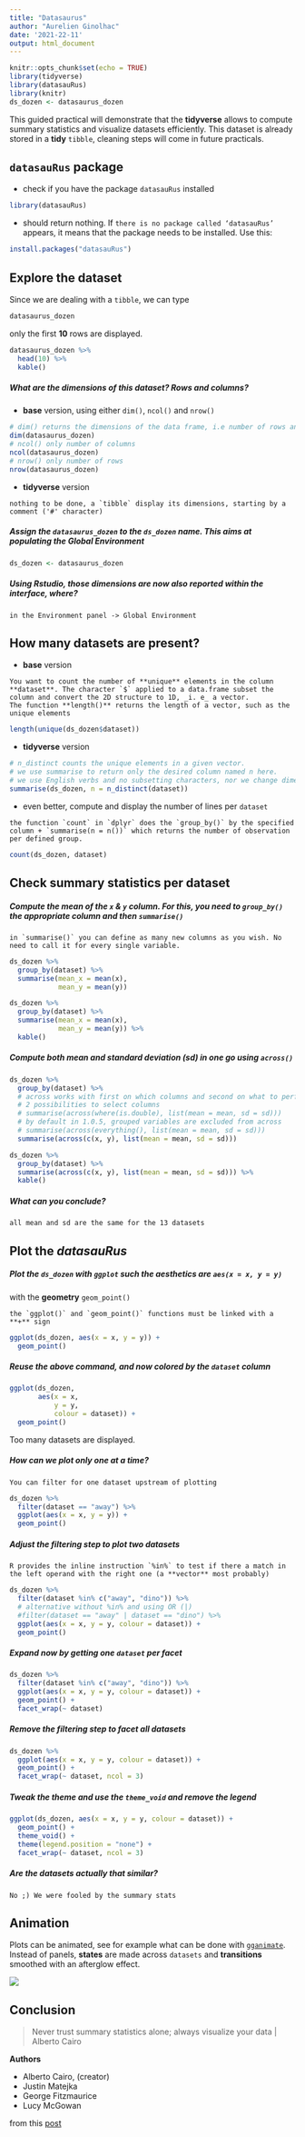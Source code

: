 ```yaml
---
title: "Datasaurus"
author: "Aurelien Ginolhac"
date: '2021-22-11'
output: html_document
---
```



```r
knitr::opts_chunk$set(echo = TRUE)
library(tidyverse)
library(datasauRus)
library(knitr)
ds_dozen <- datasaurus_dozen
```

This guided practical will demonstrate that the **tidyverse** allows to compute summary statistics and visualize datasets efficiently.
This dataset is already stored in a **tidy** `tibble`, cleaning steps will come in future practicals.

## `datasauRus` package

- check if you have the package `datasauRus` installed

```r
library(datasauRus)
```

- should return nothing. If `there is no package called ‘datasauRus’` appears, it means that the package needs 
to be installed. Use this:

```r
install.packages("datasauRus")
```

## Explore the dataset

Since we are dealing with a `tibble`, we can type

```r
datasaurus_dozen
```


only the first **10** rows are displayed.

```r
datasaurus_dozen %>%
  head(10) %>%
  kable()
```

##### What are the dimensions of this dataset? Rows and columns?

- **base** version, using either `dim()`, `ncol()` and `nrow()`

```r
# dim() returns the dimensions of the data frame, i.e number of rows and columns
dim(datasaurus_dozen)
# ncol() only number of columns
ncol(datasaurus_dozen)
# nrow() only number of rows
nrow(datasaurus_dozen)
```

- **tidyverse** version

```block
nothing to be done, a `tibble` display its dimensions, starting by a comment ('#' character)
```

##### Assign the `datasaurus_dozen` to the `ds_dozen` name. This aims at populating the **Global Environment**

```r
ds_dozen <- datasaurus_dozen
```

##### Using Rstudio, those dimensions are now also reported within the interface, where?

```block
in the Environment panel -> Global Environment
```

## How many datasets are present?

- **base** version

```block
You want to count the number of **unique** elements in the column **dataset**. The character `$` applied to a data.frame subset the column and convert the 2D structure to 1D, _i. e_ a vector.
The function **length()** returns the length of a vector, such as the unique elements
```

```r
length(unique(ds_dozen$dataset))
```

- **tidyverse** version

```r
# n_distinct counts the unique elements in a given vector.
# we use summarise to return only the desired column named n here.
# we use English verbs and no subsetting characters, nor we change dimensions (keep a tibble)
summarise(ds_dozen, n = n_distinct(dataset))
```

- even better, compute and display the number of lines per `dataset`

```block
the function `count` in `dplyr` does the `group_by()` by the specified column + `summarise(n = n())` which returns the number of observation per defined group.
```

```r
count(ds_dozen, dataset)
```


## Check summary statistics per dataset

##### Compute the mean of the `x` & `y` column. For this, you need to `group_by()` the appropriate column and then `summarise()`

```block
in `summarise()` you can define as many new columns as you wish. No need to call it for every single variable.
```

```r
ds_dozen %>%
  group_by(dataset) %>%
  summarise(mean_x = mean(x),
            mean_y = mean(y))
```

```r
ds_dozen %>%
  group_by(dataset) %>%
  summarise(mean_x = mean(x),
            mean_y = mean(y)) %>%
  kable()
```


##### Compute both mean and standard deviation (sd) in one go using `across()`


```r
ds_dozen %>%
  group_by(dataset) %>%
  # across works with first on which columns and second on what to perform on selection
  # 2 possibilities to select columns
  # summarise(across(where(is.double), list(mean = mean, sd = sd)))
  # by default in 1.0.5, grouped variables are excluded from across
  # summarise(across(everything(), list(mean = mean, sd = sd)))
  summarise(across(c(x, y), list(mean = mean, sd = sd)))
```

```r
ds_dozen %>%
  group_by(dataset) %>%
  summarise(across(c(x, y), list(mean = mean, sd = sd))) %>%
  kable()
```


##### What can you conclude?

```block
all mean and sd are the same for the 13 datasets
```

## Plot the _datasauRus_

##### Plot the `ds_dozen` with `ggplot` such the **aesthetics** are `aes(x = x, y = y)` 
with the **geometry** `geom_point()`

```block
the `ggplot()` and `geom_point()` functions must be linked with a **+** sign
```

```r
ggplot(ds_dozen, aes(x = x, y = y)) +
  geom_point()
```

##### Reuse the above command, and now colored by the `dataset` column

```r
ggplot(ds_dozen, 
       aes(x = x, 
           y = y, 
           colour = dataset)) +
  geom_point()
```

Too many datasets are displayed.

##### How can we plot only one at a time?

```block
You can filter for one dataset upstream of plotting
```

```r
ds_dozen %>%
  filter(dataset == "away") %>%
  ggplot(aes(x = x, y = y)) +
  geom_point()
```

##### Adjust the **filtering** step to plot two datasets

```block
R provides the inline instruction `%in%` to test if there a match in the left operand with the right one (a **vector** most probably)
```

```r
ds_dozen %>%
  filter(dataset %in% c("away", "dino")) %>%
  # alternative without %in% and using OR (|)
  #filter(dataset == "away" | dataset == "dino") %>%
  ggplot(aes(x = x, y = y, colour = dataset)) +
  geom_point()
```

##### Expand now by getting one `dataset` per **facet**

```r
ds_dozen %>%
  filter(dataset %in% c("away", "dino")) %>%
  ggplot(aes(x = x, y = y, colour = dataset)) +
  geom_point() +
  facet_wrap(~ dataset)
```

##### Remove the filtering step to facet all datasets

```r
ds_dozen %>%
  ggplot(aes(x = x, y = y, colour = dataset)) +
  geom_point() +
  facet_wrap(~ dataset, ncol = 3)
```


##### Tweak the theme and use the `theme_void` and remove the legend

```r
ggplot(ds_dozen, aes(x = x, y = y, colour = dataset)) +
  geom_point() +
  theme_void() +
  theme(legend.position = "none") +
  facet_wrap(~ dataset, ncol = 3)
```

##### Are the datasets actually that similar?

```block
No ;) We were fooled by the summary stats
```


## Animation

Plots can be animated, see for example what can be done with [`gganimate`](https://gganimate.com/).
Instead of panels, **states** are made across `datasets` and **transitions** smoothed with an afterglow effect.


![](https://i.imgur.com/51GcnEp.png)


## Conclusion

> Never trust summary statistics alone; always visualize your data | Alberto Cairo

**Authors**

- Alberto Cairo, (creator)
- Justin Matejka
- George Fitzmaurice
- Lucy McGowan

from this [post](https://itsalocke.com/datasaurus-now-cran/)
